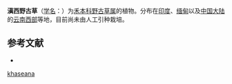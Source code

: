 {{Speciesbox
| name = 滇西野古草
| status = 
| status_system = 
| image = 
| genus = Arundinella
| species = khaseana
| authority = Nees ex Steud.
}}

'''滇西野古草'''（[[学名|学名]]：{{lang|la|''Arundinella khaseana''}}）为[[禾本科|禾本科]][[野古草属|野古草属]]的植物。分布在[[印度|印度]]、[[缅甸|缅甸]]以及[[中国大陆|中国大陆]]的[[云南西部|云南西部]]等地，目前尚未由人工引种栽培。

== 参考文献 ==
<div class="references-small">
* {{cite web| url =http://www.bioinfo.cn/db05/KmzwSpecies.php?action=view&id=10115| title =滇西野古草| work =《中国高等植物数据库全库》| publisher =中国科学院微生物研究所| author =昆明植物研究所| accessdate =2009-02-24| deadurl =yes| archiveurl =https://web.archive.org/web/20160305062459/http://www.bioinfo.cn/db05/KmzwSpecies.php?action=view&id=10115| archivedate =2016-03-05}}
</div>
{{Taxonbar|from=Q15227545}}

{{DEFAULTSORT:Arundinella khaseana}}
[[Category:野古草属|khaseana]]


{{Panicoideae-stub}}